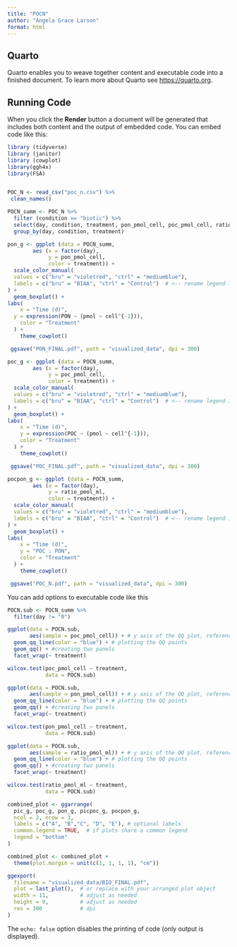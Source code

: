 ```yaml
---
title: "POCN"
author: "Angela Grace Larson"
format: html
---
```


## Quarto

Quarto enables you to weave together content and executable code into a finished document. To learn more about Quarto see <https://quarto.org>.

## Running Code

When you click the **Render** button a document will be generated that includes both content and the output of embedded code. You can embed code like this:

```r
library (tidyverse)
library (janitor)
library (cowplot)
library(ggh4x)
library(FSA)


POC_N <- read_csv("poc_n.csv") %>% 
 clean_names()
```

```r
POCN_summ <- POC_N %>% 
  filter (condition == "biotic") %>% 
  select(day, condition, treatment, pon_pmol_cell, poc_pmol_cell, ratio_pmol_ml) %>% 
  group_by(day, condition, treatment)

```

```r
pon_g <- ggplot (data = POCN_summ,
        aes (x = factor(day),
             y = pon_pmol_cell,
             color = treatment)) +
  scale_color_manual(
  values = c("bru" = "violetred", "ctrl" = "mediumblue"),
  labels = c("bru" = "BIAA", "ctrl" = "Control")  # <-- rename legend items here
) +
  geom_boxplot() +
labs(
    x = "Time (d)",
  y = expression(PON ~ (pmol ~ cell^{-1})),
    color = "Treatment"
  ) +
    theme_cowplot()

 ggsave("PON_FINAL.pdf", path = "visualized_data", dpi = 300) 
```

```r
poc_g <- ggplot (data = POCN_summ,
        aes (x = factor(day),
             y = poc_pmol_cell,
             color = treatment)) +
  scale_color_manual(
  values = c("bru" = "violetred", "ctrl" = "mediumblue"),
  labels = c("bru" = "BIAA", "ctrl" = "Control")  # <-- rename legend items here
) +
  geom_boxplot() +
labs(
    x = "Time (d)",
    y = expression(POC ~ (pmol ~ cell^{-1})),
    color = "Treatment"
  ) +
    theme_cowplot()

 ggsave("POC_FINAL.pdf", path = "visualized_data", dpi = 300) 
```

```r
pocpon_g <- ggplot (data = POCN_summ,
        aes (x = factor(day),
             y = ratio_pmol_ml,
             color = treatment)) +
  scale_color_manual(
  values = c("bru" = "violetred", "ctrl" = "mediumblue"),
  labels = c("bru" = "BIAA", "ctrl" = "Control")  # <-- rename legend items here
) +
  geom_boxplot() +
labs(
    x = "Time (d)",
    y = "POC : PON",
    color = "Treatment"
  ) +
    theme_cowplot()

 ggsave("POC_N.pdf", path = "visualized_data", dpi = 300) 
```

You can add options to executable code like this

```r
POCN.sub <- POCN_summ %>% 
  filter(day != "0")

ggplot(data = POCN.sub,
       aes(sample = poc_pmol_cell)) + # y axis of the QQ plot, reference line 1:1 btwn sample and theoretical 
  geom_qq_line(color = "blue") + # plotting the QQ points
  geom_qq() + #creating two panels
  facet_wrap(~ treatment)

wilcox.test(poc_pmol_cell ~ treatment,
            data = POCN.sub)

```

```r
ggplot(data = POCN.sub,
       aes(sample = pon_pmol_cell)) + # y axis of the QQ plot, reference line 1:1 btwn sample and theoretical 
  geom_qq_line(color = "blue") + # plotting the QQ points
  geom_qq() + #creating two panels
  facet_wrap(~ treatment)

wilcox.test(pon_pmol_cell ~ treatment,
            data = POCN.sub)
```

```r
ggplot(data = POCN.sub,
       aes(sample = ratio_pmol_ml)) + # y axis of the QQ plot, reference line 1:1 btwn sample and theoretical 
  geom_qq_line(color = "blue") + # plotting the QQ points
  geom_qq() + #creating two panels
  facet_wrap(~ treatment)

wilcox.test(ratio_pmol_ml ~ treatment,
            data = POCN.sub)
```

```r
combined_plot <- ggarrange(
  pic_g, poc_g, pon_g, picpoc_g, pocpon_g,
  ncol = 2, nrow = 3,
  labels = c("A", "B","C", "D", "E"), # optional labels
  common.legend = TRUE,  # if plots share a common legend
  legend = "bottom"
)

combined_plot <- combined_plot + 
  theme(plot.margin = unit(c(1, 1, 1, 1), "cm"))

ggexport(
  filename = "visualized_data/BIO_FINAL.pdf",
  plot = last_plot(),  # or replace with your arranged plot object
  width = 11,          # adjust as needed
  height = 9,          # adjust as needed
  res = 300            # dpi
)
```

The `echo: false` option disables the printing of code (only output is displayed).
